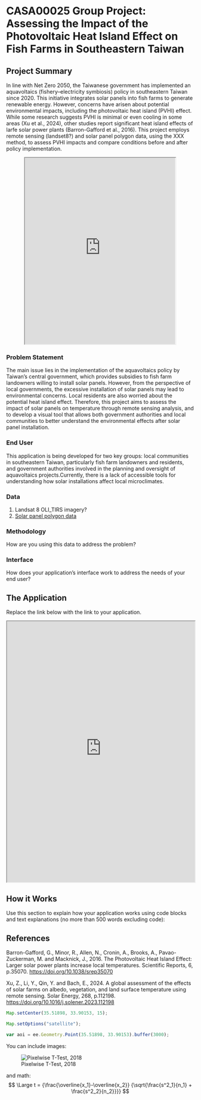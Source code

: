 # CASA00025 Group Project: Assessing the Impact of the Photovoltaic Heat Island Effect on Fish Farms in Southeastern Taiwan

## Project Summary 

In line with Net Zero 2050, the Taiwanese government has implemented an aquavoltaics (fishery–electricity symbiosis) policy in southeastern Taiwan since 2020. This initiative integrates solar panels into fish farms to generate renewable energy. However, concerns have arisen about potential environmental impacts, including the photovoltaic heat island (PVHI) effect. While some research suggests PVHI is minimal or even cooling in some areas (Xu et al., 2024), other studies report significant heat island effects of larfe solar power plants (Barron-Gafford et al., 2016). This project employs remote sensing (landset8?) and solar panel polygon data, using the XXX method, to assess PVHI impacts and compare conditions before and after policy implementation.

:::{.column-page style="text-align: center;"}
<iframe src='https://www.youtube.com/embed/nRabktbLZyA' width='80%' height='500px'></iframe>
:::

### Problem Statement 

The main issue lies in the implementation of the aquavoltaics policy by Taiwan’s central government, which provides subsidies to fish farm landowners willing to install solar panels. However, from the perspective of local governments, the excessive installation of solar panels may lead to environmental concerns. Local residents are also worried about the potential heat island effect. Therefore, this project aims to assess the impact of solar panels on temperature through remote sensing analysis, and to develop a visual tool that allows both government authorities and local communities to better understand the environmental effects after solar panel installation.

### End User 

This application is being developed for two key groups: local communities in southeastern Taiwan, particularly fish farm landowners and residents, and government authorities involved in the planning and oversight of aquavoltaics projects.Currently, there is a lack of accessible tools for understanding how solar installations affect local microclimates.

### Data
1. Landsat 8 OLI_TIRS imagery?
2. [Solar panel polygon data](https://github.com/kiang/moeaea.gov.tw)

### Methodology

How are you using this data to address the problem?

### Interface

How does your application's interface work to address the needs of your end user?

## The Application 

Replace the link below with the link to your application.

:::{.column-page}

<iframe src='https://ollielballinger.users.earthengine.app/view/turkey-earthquake' width='100%' height='700px'></iframe>

:::


## How it Works 

Use this section to explain how your application works using code blocks and text explanations (no more than 500 words excluding code):

## References

Barron-Gafford, G., Minor, R., Allen, N., Cronin, A., Brooks, A., Pavao-Zuckerman, M. and Macknick, J., 2016. The Photovoltaic Heat Island Effect: Larger solar power plants increase local temperatures. Scientific Reports, 6, p.35070. [https://doi.org/10.1038/srep35070](https://doi.org/10.1038/srep35070)

Xu, Z., Li, Y., Qin, Y. and Bach, E., 2024. A global assessment of the effects of solar farms on albedo, vegetation, and land surface temperature using remote sensing. Solar Energy, 268, p.112198. [https://doi.org/10.1016/j.solener.2023.112198](https://doi.org/10.1016/j.solener.2023.112198)



```js
Map.setCenter(35.51898, 33.90153, 15);

Map.setOptions("satellite");

var aoi = ee.Geometry.Point(35.51898, 33.90153).buffer(3000);
```

You can include images:

![Pixelwise T-Test, 2018](images/beirut_change_2020.jpg)

and math:
$$ \Large t = {\frac{\overline{x_1}-\overline{x_2}} {\sqrt{\frac{s^2_1}{n_1} + \frac{s^2_2}{n_2}}}} $$







